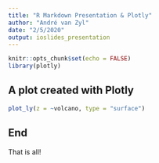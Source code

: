 ```yaml
---
title: "R Markdown Presentation & Plotly"
author: "André van Zyl"
date: "2/5/2020"
output: ioslides_presentation
---
```


```r
knitr::opts_chunk$set(echo = FALSE)
library(plotly)
```


## A plot created with Plotly


```r
plot_ly(z = ~volcano, type = "surface")
```

## End

That is all! 






